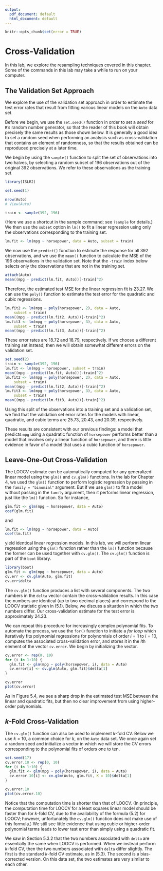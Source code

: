 ```yaml
---
output:
  pdf_document: default
  html_document: default
---
```

```r
knitr::opts_chunk$set(error = TRUE)
```

# Cross-Validation 

In this lab, we explore the resampling techniques covered in this chapter. Some of the commands in this lab may take a while to run on your computer.

## The Validation Set Approach

We explore the use of the validation set approach in order to estimate the test error rates that result from fitting various linear models on the `Auto` data set.

Before we begin, we use the `set.seed()` function in order to set a *seed* for `R`'s random number generator, so that the reader of this book will
obtain precisely the same results as those shown below. It is generally
a good idea to set a random seed when performing an analysis such as cross-validation that contains an
element of randomness, so that the results obtained can be reproduced precisely at a later time.

We begin by using the
`sample()` function to split the set of observations into two halves, by selecting a random subset of $196$ observations out of the original $392$ observations. We  refer
to these observations as the training set.

```r
library(ISLR2)

set.seed(1)

nrow(Auto)
# View(Auto)

train <- sample(392, 196)

```

(Here we use a shortcut in the sample command; see `?sample` for details.)
We then use the `subset` option in `lm()` to fit a linear regression using only the observations corresponding to the training set.

```r

lm.fit <- lm(mpg ~ horsepower, data = Auto, subset = train)

```

We now  use
 the `predict()` function to estimate the response for all $392$ observations,  and
 we  use
  the `mean()` function to calculate the MSE of the $196$ observations in the validation set. Note that the `-train` index below selects  only the observations that are not in the training set.

```r

attach(Auto)
mean((mpg - predict(lm.fit, Auto))[-train]^2)

```

Therefore, the estimated test MSE for the linear regression fit is $23.27$. We can use the `poly()` function to estimate the test error for the quadratic and cubic regressions.

```r

lm.fit2 <- lm(mpg ~ poly(horsepower, 2), data = Auto, 
    subset = train)
mean((mpg - predict(lm.fit2, Auto))[-train]^2)
lm.fit3 <- lm(mpg ~ poly(horsepower, 3), data = Auto, 
    subset = train)
mean((mpg - predict(lm.fit3, Auto))[-train]^2)

```

These error rates are $18.72$ and $18.79$, respectively.
If we choose a different training set instead, then we will obtain somewhat different errors on the validation set.

```r
set.seed(2)
train <- sample(392, 196)
lm.fit <- lm(mpg ~ horsepower, subset = train)
mean((mpg - predict(lm.fit, Auto))[-train]^2)
lm.fit2 <- lm(mpg ~ poly(horsepower, 2), data = Auto, 
    subset = train)
mean((mpg - predict(lm.fit2, Auto))[-train]^2)
lm.fit3 <- lm(mpg ~ poly(horsepower, 3), data = Auto, 
    subset = train)
mean((mpg - predict(lm.fit3, Auto))[-train]^2)
```

Using this split of the observations into a training set and a validation set,
we find that the validation set error rates for the models with linear, quadratic, and cubic terms are $25.73$, $20.43$, and $20.39$, respectively.

These results are consistent with our previous findings: a model that predicts `mpg` using a quadratic function of `horsepower` performs better than a model that involves only a linear function of `horsepower`, and there is little evidence in favor of a model that uses a cubic function of `horsepower`.

## Leave-One-Out Cross-Validation

The LOOCV estimate can be automatically computed for any generalized linear model  using the `glm()` and `cv.glm()` functions.  In the lab for Chapter 4, we used the `glm()` function to perform logistic regression by passing in  the `family = "binomial"` argument.
 But if we use `glm()` to fit a model without passing in the `family` argument, then it  performs linear regression, just like the `lm()` function.
So for instance,

```r
glm.fit <- glm(mpg ~ horsepower, data = Auto)
coef(glm.fit)
```

and

```r
lm.fit <- lm(mpg ~ horsepower, data = Auto)
coef(lm.fit)
```

 yield identical linear regression models. In this lab, we will  perform linear regression using
 the `glm()` function rather than the `lm()` function because the former can be used together with
`cv.glm()`. The `cv.glm()` function is part of the `boot` library.

```r
library(boot)
glm.fit <- glm(mpg ~ horsepower, data = Auto)
cv.err <- cv.glm(Auto, glm.fit)
cv.err$delta
```

The `cv.glm()` function produces a list with several components.  The two numbers in the `delta` vector contain the cross-validation results. In this case the numbers are identical (up to two decimal places) and correspond to the LOOCV statistic given in (5.1). Below, we discuss a situation in which the two numbers differ. Our cross-validation estimate for the test error is approximately $24.23$.

We can repeat this procedure for increasingly complex polynomial fits.
 To automate the process, we use the  `for()` function to initiate a *for loop* which iteratively fits polynomial regressions for polynomials of order $i=1$ to $i=10$, computes the associated cross-validation error, and stores it in the $i$th element of the vector `cv.error`.
 We begin by initializing the vector. 

```r
cv.error <- rep(0, 10)
for (i in 1:10) {
  glm.fit <- glm(mpg ~ poly(horsepower, i), data = Auto)
  cv.error[i] <- cv.glm(Auto, glm.fit)$delta[1]
}

cv.error
plot(cv.error)
```

As in Figure 5.4, we see a sharp drop in the estimated test MSE between the linear and quadratic fits, but then no clear improvement from using higher-order polynomials.

## $k$-Fold Cross-Validation

The `cv.glm()` function can also be used to implement $k$-fold CV. Below we use $k=10$, a common choice for $k$, on the `Auto` data set.
We once again set a random seed and initialize a vector in which we will store the CV errors corresponding to the polynomial fits of orders one to ten.

```r
set.seed(17)
cv.error.10 <- rep(0, 10)
for (i in 1:10) {
  glm.fit <- glm(mpg ~ poly(horsepower, i), data = Auto)
  cv.error.10[i] <- cv.glm(Auto, glm.fit, K = 10)$delta[1]
}

cv.error.10
plot(cv.error.10)
```

Notice that the computation time is shorter than that of LOOCV.
(In principle, the computation time for LOOCV for a least squares linear model should be faster than for $k$-fold CV, due to the availability
of the formula (5.2) for LOOCV; however, unfortunately the `cv.glm()` function does not make use of this formula.)
We still see little evidence that using cubic or higher-order polynomial terms leads to lower test error than simply using a quadratic fit.

We saw in Section 5.3.2 that the two numbers associated with `delta` are essentially the same when LOOCV is performed.
When we instead perform $k$-fold CV, then the two numbers associated with `delta` differ slightly. The first is the standard $k$-fold CV estimate,
as in (5.3). The second is a bias-corrected version. On this data set, the two estimates are very similar to each other.






<!-- ## The Bootstrap -->


<!-- We illustrate the use of the bootstrap in the simple example of Section 5.2, as well as on an example involving estimating the -->
<!-- accuracy of the linear regression model on the `Auto` data set. -->

<!-- ### Estimating the Accuracy of a Statistic of Interest -->

<!-- One of the great advantages of the bootstrap approach is that it can be -->
<!-- applied in almost all situations. No complicated mathematical calculations -->
<!-- are required. Performing a bootstrap analysis in `R` entails only two -->
<!-- steps. First, we must create a function that computes the statistic of -->
<!-- interest. Second, we use the `boot()` function, which is part of the `boot` library, to perform the bootstrap by repeatedly -->
<!-- sampling observations from the data set with replacement. -->

<!-- The `Portfolio` data set in the `ISLR2` package is simulated data of $100$ pairs of returns, generated in the fashion described in Section 5.2. -->
<!-- To illustrate the use of the bootstrap on this data, we must first -->
<!-- create a function, `alpha.fn()`, which takes as input the $(X,Y)$ data -->
<!-- as well as a vector indicating which observations should be used to -->
<!-- estimate $\alpha$. The function then outputs the estimate for $\alpha$ -->
<!-- based on the selected observations. -->

<!-- ```{r chunk11} -->
<!-- alpha.fn <- function(data, index) { -->
<!--   X <- data$X[index] -->
<!--   Y <- data$Y[index] -->
<!--   (var(Y) - cov(X, Y)) / (var(X) + var(Y) - 2 * cov(X, Y)) -->
<!-- } -->
<!-- ``` -->

<!-- This function *returns*, or outputs, an  estimate for $\alpha$ based on applying (5.7) to the observations indexed by the argument `index`. -->
<!-- For instance, the following command tells `R` to estimate $\alpha$ using -->
<!-- all $100$ observations. -->

<!-- ```{r chunk12} -->
<!-- alpha.fn(Portfolio, 1:100) -->
<!-- ``` -->

<!-- The next command  uses the `sample()` function to randomly select -->
<!-- $100$ observations from the range $1$ to $100$, with replacement. This is equivalent -->
<!-- to constructing a new bootstrap data set and recomputing $\hat{\alpha}$ -->
<!-- based on the new data set. -->

<!-- ```{r chunk13} -->
<!-- set.seed(7) -->
<!-- alpha.fn(Portfolio, sample(100, 100, replace = T)) -->
<!-- ``` -->

<!-- We can implement a bootstrap analysis by performing this command many times, recording all of -->
<!-- the corresponding estimates for $\alpha$, and computing the resulting -->
<!-- standard deviation. -->
<!-- However, the `boot()` function automates this approach. Below we produce $R=1,000$ bootstrap estimates for $\alpha$. -->


<!-- ```{r chunk14} -->
<!-- boot(Portfolio, alpha.fn, R = 1000) -->
<!-- ``` -->


<!-- The final output shows that using the original data, $\hat{\alpha}=0.5758$, -->
<!-- and that the bootstrap estimate for ${\rm SE}(\hat{\alpha})$ is $0.0897$. -->

<!-- ### Estimating the Accuracy of a Linear Regression Model -->

<!-- The bootstrap approach can be used  to assess the -->
<!-- variability of the coefficient estimates and predictions from a statistical learning method. Here we use the bootstrap approach in order to assess the variability of -->
<!-- the estimates for $\beta_0$ and $\beta_1$, the intercept and slope terms for the linear regression model -->
<!-- that uses  `horsepower` to predict `mpg` in the `Auto` data set. We will compare the estimates obtained using the bootstrap to those obtained using the formulas -->
<!-- for ${\rm SE}(\hat{\beta}_0)$ and ${\rm SE}(\hat{\beta}_1)$ described -->
<!-- in Section 3.1.2. -->

<!-- We first create a simple function, `boot.fn()`, which takes in the -->
<!-- `Auto` data set as well as a set of indices for the observations, and -->
<!-- returns the intercept and slope estimates for the linear regression model. We then apply this function -->
<!-- to the full set of $392$ observations in order to compute the estimates of $\beta_0$ and $\beta_1$ on the entire data set using the usual linear regression coefficient estimate -->
<!-- formulas from Chapter 3. Note that we do not need the `{` and `}` at the beginning and end of the function because it is only one line long. -->

<!-- ```{r chunk15} -->
<!-- boot.fn <- function(data, index) -->
<!--   coef(lm(mpg ~ horsepower, data = data, subset = index)) -->
<!-- boot.fn(Auto, 1:392) -->
<!-- ``` -->

<!--  The `boot.fn()` function can also be used in order to create -->
<!--  bootstrap estimates for the intercept and slope terms by randomly sampling from among the observations with replacement. Here we give two examples. -->

<!-- ```{r chunk16} -->
<!-- set.seed(1) -->
<!-- boot.fn(Auto, sample(392, 392, replace = T)) -->
<!-- boot.fn(Auto, sample(392, 392, replace = T)) -->
<!-- ``` -->

<!-- Next, we use the `boot()` function to compute the standard errors of 1,000 bootstrap estimates for the intercept and slope terms. -->

<!-- ```{r chunk17} -->
<!-- boot(Auto, boot.fn, 1000) -->
<!-- ``` -->

<!-- This indicates that the bootstrap estimate for ${\rm SE}(\hat{\beta}_0)$ is $0.84$, and that the bootstrap estimate for ${\rm SE}(\hat{\beta}_1)$ is $0.0073$. -->
<!-- As discussed in Section 3.1.2, standard formulas can be used to compute the standard errors for the regression coefficients in a linear model. These can be obtained using the  `summary()` function. -->

<!-- ```{r chunk18} -->
<!-- summary(lm(mpg ~ horsepower, data = Auto))$coef -->
<!-- ``` -->


<!-- The standard error estimates for $\hat{\beta}_0$ and -->
<!-- $\hat{\beta}_1$ obtained using the formulas from -->
<!-- Section 3.1.2 are $0.717$ for the intercept and $0.0064$ -->
<!-- for the slope. Interestingly, these are somewhat different from the -->
<!-- estimates obtained using the bootstrap.  Does this indicate a problem -->
<!-- with the bootstrap? In fact, it suggests the opposite.  Recall that -->
<!-- the standard formulas given in Equation 3.8 on page 66 rely on certain assumptions. For example, they depend -->
<!-- on the unknown parameter $\sigma^2$, the noise variance. We then estimate $\sigma^2$ -->
<!-- using the RSS. Now although the formulas for the standard errors do not rely on the linear model -->
<!-- being correct, the estimate for $\sigma^2$ does. -->
<!-- We see in -->
<!-- Figure 3.8 on page 92 that there is a non-linear relationship in -->
<!-- the data, and so the residuals from a linear fit will be inflated, and so will $\hat{\sigma}^2$. -->
<!-- Secondly, the standard formulas assume (somewhat unrealistically) that the $x_i$ are fixed, and all the variability comes from the variation in the errors $\epsilon_i$. -->
<!--  The bootstrap approach does not rely on any of these assumptions, and so it is -->
<!-- likely giving a more accurate estimate of the standard errors of -->
<!-- $\hat{\beta}_0$ and $\hat{\beta}_1$ than is the `summary()` -->
<!-- function. -->

<!-- Below we compute the bootstrap standard error estimates and the standard -->
<!-- linear regression estimates that result from fitting the quadratic model to the data. Since this model provides a good fit to the data (Figure 3.8), there is now a better correspondence between the bootstrap estimates and the standard estimates of ${\rm SE}(\hat{\beta}_0)$, ${\rm SE}(\hat{\beta}_1)$ and ${\rm SE}(\hat{\beta}_2)$. -->

<!-- ```{r chunk19} -->
<!-- boot.fn <- function(data, index) -->
<!--   coef( -->
<!--       lm(mpg ~ horsepower + I(horsepower^2),  -->
<!--         data = data, subset = index) -->
<!--     ) -->
<!-- set.seed(1) -->
<!-- boot(Auto, boot.fn, 1000) -->
<!-- summary( -->
<!--     lm(mpg ~ horsepower + I(horsepower^2), data = Auto) -->
<!--   )$coef -->
<!-- ``` -->


